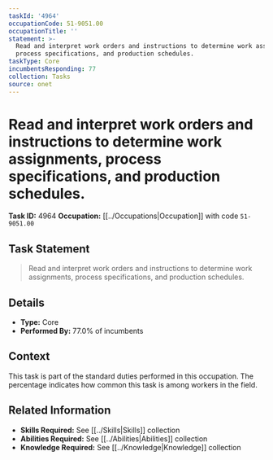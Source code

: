 ```yaml
---
taskId: '4964'
occupationCode: 51-9051.00
occupationTitle: ''
statement: >-
  Read and interpret work orders and instructions to determine work assignments,
  process specifications, and production schedules.
taskType: Core
incumbentsResponding: 77
collection: Tasks
source: onet
---
```

# Read and interpret work orders and instructions to determine work assignments, process specifications, and production schedules.

**Task ID:** 4964
**Occupation:** [[../Occupations|Occupation]] with code `51-9051.00`

## Task Statement

> Read and interpret work orders and instructions to determine work assignments, process specifications, and production schedules.

## Details

- **Type:** Core
- **Performed By:** 77.0% of incumbents

## Context

This task is part of the standard duties performed in this occupation. The percentage indicates how common this task is among workers in the field.

## Related Information

- **Skills Required:** See [[../Skills|Skills]] collection
- **Abilities Required:** See [[../Abilities|Abilities]] collection
- **Knowledge Required:** See [[../Knowledge|Knowledge]] collection
